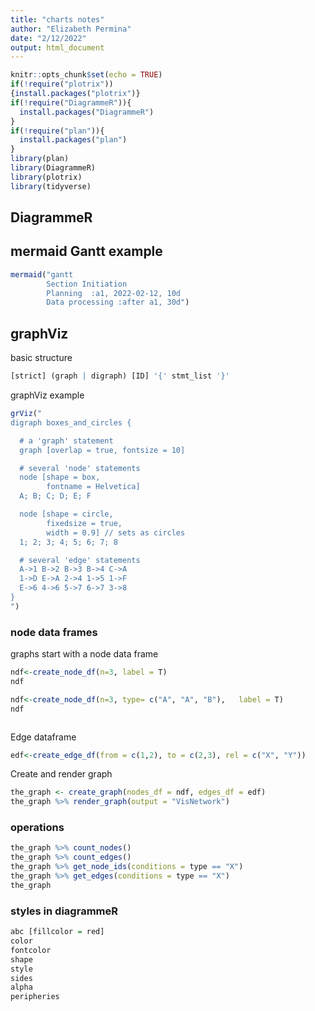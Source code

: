 ```yaml
---
title: "charts notes"
author: "Elizabeth Permina"
date: "2/12/2022"
output: html_document
---
```


```r
knitr::opts_chunk$set(echo = TRUE)
if(!require("plotrix"))
{install.packages("plotrix")}
if(!require("DiagrammeR")){
  install.packages("DiagrammeR")
}
if(!require("plan")){
  install.packages("plan")
}
library(plan)
library(DiagrammeR)
library(plotrix)
library(tidyverse)
```

## DiagrammeR

## mermaid Gantt example

```r
mermaid("gantt
        Section Initiation
        Planning  :a1, 2022-02-12, 10d
        Data processing :after a1, 30d")
```

## graphViz 

basic structure

```r
[strict] (graph | digraph) [ID] '{' stmt_list '}'
```

graphViz example

```r
grViz("
digraph boxes_and_circles {

  # a 'graph' statement
  graph [overlap = true, fontsize = 10]

  # several 'node' statements
  node [shape = box,
        fontname = Helvetica]
  A; B; C; D; E; F

  node [shape = circle,
        fixedsize = true,
        width = 0.9] // sets as circles
  1; 2; 3; 4; 5; 6; 7; 8

  # several 'edge' statements
  A->1 B->2 B->3 B->4 C->A
  1->D E->A 2->4 1->5 1->F
  E->6 4->6 5->7 6->7 3->8
}
")
```

### node data frames

graphs start with a node data frame

```r
ndf<-create_node_df(n=3, label = T)
ndf
```

```r
ndf<-create_node_df(n=3, type= c("A", "A", "B"),   label = T)
ndf
```

```r

```

Edge dataframe

```r
edf<-create_edge_df(from = c(1,2), to = c(2,3), rel = c("X", "Y"))

```

Create and render graph

```r
the_graph <- create_graph(nodes_df = ndf, edges_df = edf)
the_graph %>% render_graph(output = "VisNetwork")
```

### operations
```r
the_graph %>% count_nodes()
the_graph %>% count_edges()
the_graph %>% get_node_ids(conditions = type == "X")
the_graph %>% get_edges(conditions = type == "X")
the_graph

```


### styles in diagrammeR

```r
abc [fillcolor = red]
color
fontcolor
shape
style
sides
alpha
peripheries
```


